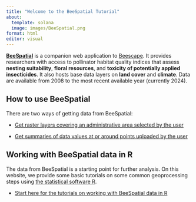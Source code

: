 ```yaml
---
title: "Welcome to the BeeSpatial Tutorial"
about:
  template: solana
  image: images/BeeSpatial.png
format: html
editor: visual
---
```


[**BeeSpatial**](https://beesuite.psu.edu/beespatial/) is a companion web application to [Beescape](https://beescape.psu.edu/). It provides researchers with access to pollinator habitat quality indices that assess **nesting suitability**, **floral resources**, and **toxicity of potentially applied insecticides**. It also hosts base data layers on **land cover** and **climate**. Data are available from 2008 to the most recent available year (currently 2024).

## How to use BeeSpatial

There are two ways of getting data from BeeSpatial:

-   [Get raster layers covering an administrative area selected by the user](BeeSpatialBound.qmd)

-   [Get summaries of data values at or around points uploaded by the user](BeeSpatialPts.qmd)

## Working with BeeSpatial data in R

The data from BeeSpatial is a starting point for further analysis. On this website, we provide some basic tutorials on some common geoprocessing steps using [the statistical software R](https://www.r-project.org/).

-   [Start here for the tutorials on working with BeeSpatial data in R](introgis.qmd)
